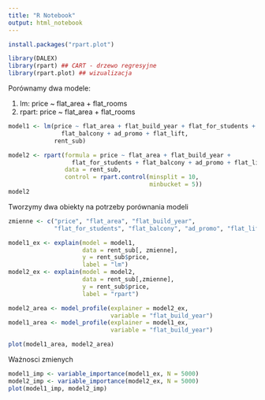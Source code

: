```yaml
---
title: "R Notebook"
output: html_notebook
---
```


```r
install.packages("rpart.plot")
```


```r
library(DALEX)
library(rpart) ## CART - drzewo regresyjne
library(rpart.plot) ## wizualizacja
```

Porównamy dwa modele:

1. lm: price ~ flat_area + flat_rooms
2. rpart: price ~ flat_area + flat_rooms

```r
model1 <- lm(price ~ flat_area + flat_build_year + flat_for_students + 
               flat_balcony + ad_promo + flat_lift,  
             rent_sub)

model2 <- rpart(formula = price ~ flat_area + flat_build_year + 
                  flat_for_students + flat_balcony + ad_promo + flat_lift, 
                data = rent_sub, 
                control = rpart.control(minsplit = 10, 
                                        minbucket = 5))
model2
```
Tworzymy dwa obiekty na potrzeby porównania modeli

```r
zmienne <- c("price", "flat_area", "flat_build_year",  
             "flat_for_students", "flat_balcony", "ad_promo", "flat_lift")

model1_ex <- explain(model = model1, 
                     data = rent_sub[, zmienne], 
                     y = rent_sub$price, 
                     label = "lm")
model2_ex <- explain(model = model2, 
                     data = rent_sub[,zmienne], 
                     y = rent_sub$price, 
                     label = "rpart")

```
```r
model2_area <- model_profile(explainer = model2_ex,
                             variable = "flat_build_year")
model1_area <- model_profile(explainer = model1_ex,
                             variable = "flat_build_year")

plot(model1_area, model2_area)

```
Ważnosci zmienych

```r
model1_imp <- variable_importance(model1_ex, N = 5000)
model2_imp <- variable_importance(model2_ex, N = 5000)
plot(model1_imp, model2_imp)
```


